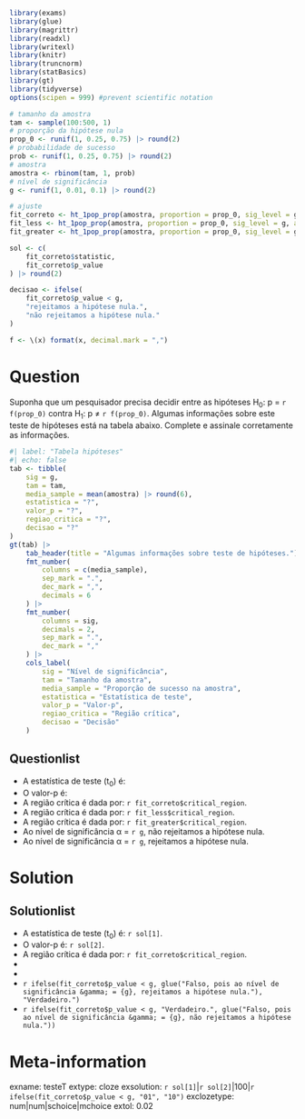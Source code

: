 ```r
library(exams)
library(glue)
library(magrittr)
library(readxl)
library(writexl)
library(knitr)
library(truncnorm)
library(statBasics)
library(gt)
library(tidyverse)
options(scipen = 999) #prevent scientific notation

# tamanho da amostra
tam <- sample(100:500, 1)
# proporção da hipótese nula
prop_0 <- runif(1, 0.25, 0.75) |> round(2)
# probabilidade de sucesso
prob <- runif(1, 0.25, 0.75) |> round(2)
# amostra
amostra <- rbinom(tam, 1, prob)
# nível de significância
g <- runif(1, 0.01, 0.1) |> round(2)

# ajuste
fit_correto <- ht_1pop_prop(amostra, proportion = prop_0, sig_level = g)
fit_less <- ht_1pop_prop(amostra, proportion = prop_0, sig_level = g, alternative = "less")
fit_greater <- ht_1pop_prop(amostra, proportion = prop_0, sig_level = g, alternative = "greater")

sol <- c(
    fit_correto$statistic,
    fit_correto$p_value
) |> round(2)

decisao <- ifelse(
    fit_correto$p_value < g,
    "rejeitamos a hipótese nula.",
    "não rejeitamos a hipótese nula."
)

f <- \(x) format(x, decimal.mark = ",")
```

Question
========

Suponha que um pesquisador precisa decidir entre as hipóteses H~0~: p = `r f(prop_0)` contra H~1~: p &#8800; `r f(prop_0)`. Algumas informações sobre este teste de hipóteses está na tabela abaixo. Complete e assinale corretamente as informações.

```r
#| label: "Tabela hipóteses"
#| echo: false
tab <- tibble(
    sig = g,
    tam = tam,
    media_sample = mean(amostra) |> round(6),
    estatistica = "?",
    valor_p = "?",
    regiao_critica = "?",
    decisao = "?"
)
gt(tab) |>
    tab_header(title = "Algumas informações sobre teste de hipóteses.") |>
    fmt_number(
        columns = c(media_sample),
        sep_mark = ".",
        dec_mark = ",",
        decimals = 6
    ) |>
    fmt_number(
        columns = sig,
        decimals = 2,
        sep_mark = ".",
        dec_mark = ","
    ) |>
    cols_label(
        sig = "Nível de significância",
        tam = "Tamanho da amostra",
        media_sample = "Proporção de sucesso na amostra",
        estatistica = "Estatística de teste",
        valor_p = "Valor-p",
        regiao_critica = "Região crítica",
        decisao = "Decisão"
    )
```

Questionlist
------------

* A estatística de teste (t~0~) é:
* O valor-p é:
* A região crítica é dada por: `r fit_correto$critical_region`.
* A região crítica é dada por: `r fit_less$critical_region`.
* A região crítica é dada por: `r fit_greater$critical_region`.
* Ao nível de significância &alpha; = `r g`, não rejeitamos a hipótese nula.
* Ao nível de significância &alpha; = `r g`, rejeitamos a hipótese nula.

Solution
========
Solutionlist
------------

* A estatística de teste (t~0~) é: `r sol[1]`.
* O valor-p é: `r sol[2]`.
* A região crítica é dada por: `r fit_correto$critical_region`.
* 
* 
* `r ifelse(fit_correto$p_value < g, glue("Falso, pois ao nível de significância &gamma; = {g}, rejeitamos a hipótese nula."), "Verdadeiro.")`
* `r ifelse(fit_correto$p_value < g, "Verdadeiro.", glue("Falso, pois ao nível de significância &gamma; = {g}, não rejeitamos a hipótese nula."))` 

Meta-information
================
exname: testeT
extype: cloze
exsolution: `r sol[1]`|`r sol[2]`|100|`r ifelse(fit_correto$p_value < g, "01", "10")`
exclozetype: num|num|schoice|mchoice
extol: 0.02